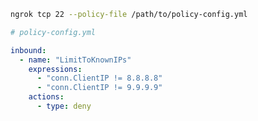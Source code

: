 ```bash
ngrok tcp 22 --policy-file /path/to/policy-config.yml
```

```yaml
# policy-config.yml

inbound:
  - name: "LimitToKnownIPs"
    expressions:
      - "conn.ClientIP != 8.8.8.8"
      - "conn.ClientIP != 9.9.9.9"
    actions:
      - type: deny
```
